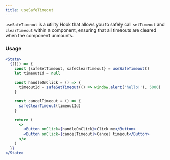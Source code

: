 ```yaml
---
title: useSafeTimeout
---
```


`useSafeTimeout` is a utility Hook that allows you to safely call `setTimeout` and `clearTimeout` within a component, ensuring that all timeouts are cleared when the component unmounts.


### Usage

```jsx live
<State>
  {([]) => {
    const {safeSetTimeout, safeClearTimeout} = useSafeTimeout()
    let timeoutId = null

    const handleOnClick = () => {
      timeoutId = safeSetTimeout(() => window.alert('hello!'), 5000)
    }

    const cancelTimeout = () => {
      safeClearTimeout(timeoutId)
    }

    return (
      <>
        <Button onClick={handleOnClick}>Click me</Button>
        <Button onClick={cancelTimeout}>Cancel timeout</Button>
      </>
    )
  }}
</State>
```
